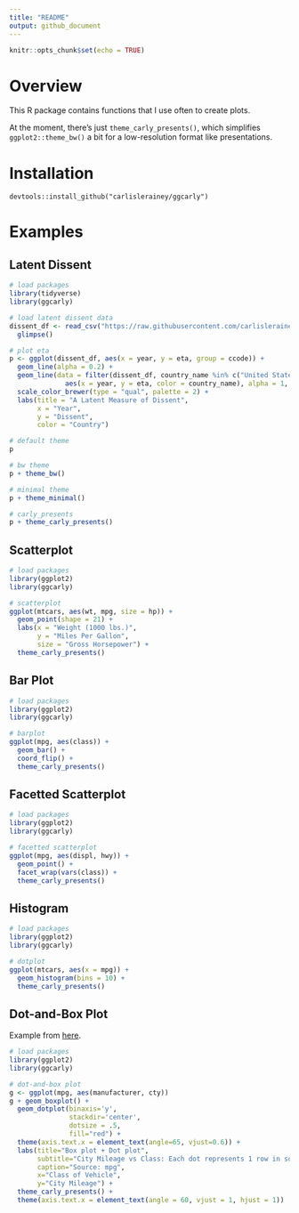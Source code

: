 ```yaml
---
title: "README"
output: github_document
---
```


```r
knitr::opts_chunk$set(echo = TRUE)
```

# Overview

This R package contains functions that I use often to create plots. 

At the moment, there's just `theme_carly_presents()`, which simplifies `ggplot2::theme_bw()` a bit for a low-resolution format like presentations. 

# Installation

```
devtools::install_github("carlislerainey/ggcarly")
```

# Examples

## Latent Dissent

```r
# load packages
library(tidyverse)
library(ggcarly)

# load latent dissent data
dissent_df <- read_csv("https://raw.githubusercontent.com/carlislerainey/latent-dissent/master/latent-dissent.csv") %>% 
  glimpse()

# plot eta
p <- ggplot(dissent_df, aes(x = year, y = eta, group = ccode)) + 
  geom_line(alpha = 0.2) + 
  geom_line(data = filter(dissent_df, country_name %in% c("United States", "Canada", "Mexico", "Russia")),
              aes(x = year, y = eta, color = country_name), alpha = 1, size = 2) + 
  scale_color_brewer(type = "qual", palette = 2) + 
  labs(title = "A Latent Measure of Dissent",
       x = "Year",
       y = "Dissent",
       color = "Country")

# default theme
p

# bw theme
p + theme_bw()

# minimal theme
p + theme_minimal()

# carly_presents
p + theme_carly_presents()

```

## Scatterplot

```r
# load packages
library(ggplot2)
library(ggcarly)

# scatterplot
ggplot(mtcars, aes(wt, mpg, size = hp)) + 
  geom_point(shape = 21) + 
  labs(x = "Weight (1000 lbs.)",
       y = "Miles Per Gallon",
       size = "Gross Horsepower") + 
  theme_carly_presents()
```

## Bar Plot

```r
# load packages
library(ggplot2)
library(ggcarly)

# barplot
ggplot(mpg, aes(class)) + 
  geom_bar() + 
  coord_flip() + 
  theme_carly_presents()
```

## Facetted Scatterplot

```r
# load packages
library(ggplot2)
library(ggcarly)

# facetted scatterplot
ggplot(mpg, aes(displ, hwy)) + 
  geom_point() + 
  facet_wrap(vars(class)) + 
  theme_carly_presents()
```

## Histogram

```r
# load packages
library(ggplot2)
library(ggcarly)

# dotplot
ggplot(mtcars, aes(x = mpg)) + 
  geom_histogram(bins = 10) + 
  theme_carly_presents()
```

## Dot-and-Box Plot

Example from [here](http://r-statistics.co/Top50-Ggplot2-Visualizations-MasterList-R-Code.html#Dot%20+%20Box%20Plot).

```r
# load packages
library(ggplot2)
library(ggcarly)

# dot-and-box plot
g <- ggplot(mpg, aes(manufacturer, cty))
g + geom_boxplot() + 
  geom_dotplot(binaxis='y', 
               stackdir='center', 
               dotsize = .5, 
               fill="red") +
  theme(axis.text.x = element_text(angle=65, vjust=0.6)) + 
  labs(title="Box plot + Dot plot", 
       subtitle="City Mileage vs Class: Each dot represents 1 row in source data",
       caption="Source: mpg",
       x="Class of Vehicle",
       y="City Mileage") + 
  theme_carly_presents() + 
  theme(axis.text.x = element_text(angle = 60, vjust = 1, hjust = 1))
```
